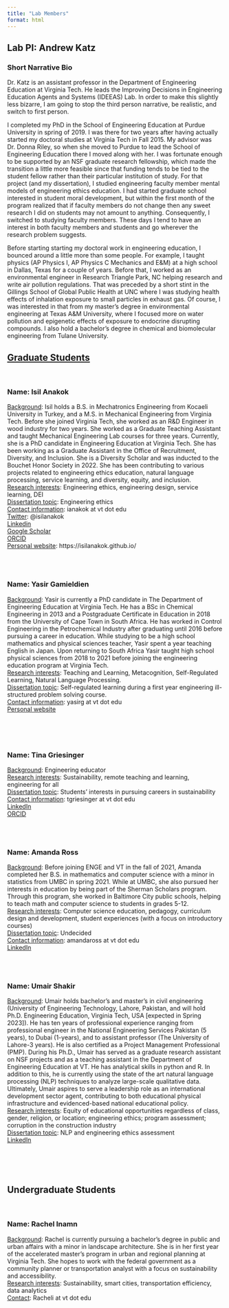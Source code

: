 ```yaml
---
title: "Lab Members"
format: html
---
```


## Lab PI: Andrew Katz


### Short Narrative Bio

Dr. Katz is an assistant professor in the Department of Engineering Education at Virginia Tech. He leads the Improving Decisions in Engineering Education Agents and Systems (IDEEAS) Lab. In order to make this slightly less bizarre, I am going to stop the third person narrative, be realistic, and switch to first person.

I completed my PhD in the School of Engineering Education at Purdue University in spring of 2019. I was there for two years after having actually started my doctoral studies at Virginia Tech in Fall 2015. My advisor was Dr. Donna Riley, so when she moved to Purdue to lead the School of Engineering Education there I moved along with her. I was fortunate enough to be supported by an NSF graduate research fellowship, which made the transition a little more feasible since that funding tends to be tied to the student fellow rather than their particular institution of study. For that project (and my dissertation), I studied engineering faculty member mental models of engineering ethics education. I had started graduate school interested in student moral development, but within the first month of the program realized that if faculty members do not change then any sweet research I did on students may not amount to anything. Consequently, I switched to studying faculty members. These days I tend to have an interest in both faculty members and students and go wherever the research problem suggests.

Before starting starting my doctoral work in engineering education, I bounced around a little more than some people. For example, I taught physics (AP Physics I, AP Physics C Mechanics and E&M) at a high school in Dallas, Texas for a couple of years. Before that, I worked as an environmental engineer in Research Triangle Park, NC helping research and write air pollution regulations. That was preceded by a short stint in the Gillings School of Global Public Health at UNC where I was studying health effects of inhalation exposure to small particles in exhaust gas. Of course, I was interested in that from my master's degree in environmental engineering at Texas A&M University, where I focused more on water pollution and epigenetic effects of exposure to endocrine disrupting compounds. I also hold a bachelor's degree in chemical and biomolecular engineering from Tulane University.


## <u>Graduate Students</u>

<br/>


### Name: Isil Anakok
<u>Background</u>: Isil holds a B.S. in Mechatronics Engineering from Kocaeli University in Turkey, and a M.S. in Mechanical Engineering from Virginia Tech. Before she joined Virginia Tech, she worked as an R&D Engineer in wood industry for two years. She worked as a Graduate Teaching Assistant and taught Mechanical Engineering Lab courses for three years. Currently, she is a PhD candidate in Engineering Education at Virginia Tech. She has been working as a Graduate Assistant in the Office of Recruitment, Diversity, and Inclusion. She is a Diversity Scholar and was inducted to the Bouchet Honor Society in 2022.  She has been contributing to various projects related to engineering ethics education, natural language processing, service learning, and diversity, equity, and inclusion. <br/>
<u>Research interests</u>: Engineering ethics, engineering design, service learning, DEI <br/>
<u>Dissertation topic</u>: Engineering ethics <br/>
<u>Contact information</u>: ianakok at vt dot edu <br/>
<u>Twitter</u>: @isilanakok <br/>
[Linkedin](www.linkedin.com/in/isilanakok) <br/>
[Google Scholar](https://scholar.google.com/citations?user=lEtuHMQAAAAJ&hl=en&oi=ao) <br/>
[ORCID](https://orcid.org/0000-0002-1572-8024) <br/>
<u>Personal website</u>: https://isilanakok.github.io/ <br/>


<br/>
<br/>



### Name: Yasir Gamieldien
<u>Background</u>: Yasir is currently a PhD candidate in The Department of Engineering Education at Virginia Tech. He has a BSc in Chemical Engineering in 2013 and a Postgraduate Certificate in Education in 2018 from the University of Cape Town in South Africa. He has worked in Control Engineering in the Petrochemical Industry after graduating until 2016 before pursuing a career in education. While studying to be a high school mathematics and physical sciences teacher, Yasir spent a year teaching English in Japan. Upon returning to South Africa Yasir taught high school physical sciences from 2018 to 2021 before joining the engineering education program at Virginia Tech. <br/>
<u>Research interests</u>: Teaching and Learning, Metacognition, Self-Regulated Learning, Natural Language Processing.<br/>
<u>Dissertation topic</u>: Self-regulated learning during a first year engineering ill-structured problem solving course. <br/>
<u>Contact information</u>: yasirg at vt dot edu <br/>
[Personal website](https://yasirg90.github.io/)

<br/>
<br/>
<br/>



### Name: Tina Griesinger
<u>Background</u>: Engineering educator  <br/>
<u>Research interests</u>: Sustainability, remote teaching and learning, engineering for all <br/>
<u>Dissertation topic</u>: Students’ interests in pursuing careers in sustainability <br/>
<u>Contact information</u>: tgriesinger at vt dot edu <br/>
[LinkedIn](https://www.linkedin.com/in/tina-griesinger-109b4429) <br/>
[ORCID](https://orcid.org/0000-0001-5313-5265) <br/>


<br/>
<br/>


### Name: Amanda Ross
<u>Background</u>: Before joining ENGE and VT in the fall of 2021, Amanda completed her B.S. in mathematics and computer science with a minor in statistics from UMBC in spring 2021. While at UMBC, she also pursued her interests in education by being part of the Sherman Scholars program. Through this program, she worked in Baltimore City public schools, helping to teach math and computer science to students in grades 5-12.<br/>
<u>Research interests</u>: Computer science education, pedagogy, curriculum design and development, student experiences (with a focus on introductory courses) <br/>
<u>Dissertation topic</u>: Undecided <br/>
<u>Contact information</u>: amandaross at vt dot edu <br/>
[LinkedIn](https://www.linkedin.com/in/amanda-ross-040993163/)


<br/>
<br/>


### Name: Umair Shakir
<u>Background</u>: Umair holds bachelor's and master's in civil engineering (University of Engineering Technology, Lahore, Pakistan, and will hold Ph.D. Engineering Education, Virginia Tech, USA [expected in Spring  2023]). He has ten years of professional experience ranging from professional engineer in the National Engineering Services Pakistan (5 years), to Dubai (1-years), and to assistant professor (The University of Lahore-3 years). He is also certified as a Project Management Professional (PMP). During his Ph.D., Umair has served as a graduate research assistant on NSF projects and as a teaching assistant in the Department of Engineering Education at VT. He has analytical skills in python and R. In addition to this, he is currently using the state of the art natural language processing (NLP) techniques to analyze large-scale qualitative data. Ultimately, Umair aspires to serve a leadership role as an international development sector agent, contributing to both educational physical infrastructure and evidenced-based national educational policy. 
<br/>
<u>Research interests</u>: Equity of educational opportunities regardless of class, gender, religion, or location; engineering ethics; program assessment; corruption in the construction industry 
<br/>
<u>Dissertation topic</u>: NLP and engineering ethics assessment 
<br/>
[LinkedIn](www.linkedin.com/in/umair-shakir)

<br/>
<br/>
<br/>

## Undergraduate Students

<br/>

### Name: Rachel Inamn
<u>Background</u>: Rachel is currently pursuing a bachelor's degree in public and urban affairs with a minor in landscape architecture. She is in her first year of the accelerated master's program in urban and regional planning at Virginia Tech. She hopes to work with the federal government as a community planner or transportation analyst with a focus on sustainability and accessibility.
<br/>
<u>Research interests</u>: Sustainability, smart cities, transportation efficiency, data analytics
<br/>
<u>Contact</u>: Racheli at vt dot edu